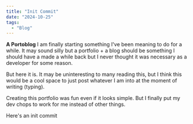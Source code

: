 ```yaml
---
title: "Init Commit"
date: "2024-10-25"
tags:
  - "Blog"
---
```


**A Portoblog**
I am finally starting something I've been meaning to do for a while. It may sound silly but a portfolio + a blog should be something I should have a made a while back but I never thought it was necessary as a developer for some reason.

But here it is. It may be uninteresting to many reading this, but I think this would be a cool space to just post whatever I am into at the moment of writing (typing).

Creating this portfolio was fun even if it looks simple. But I finally put my dev chops to work for me instead of other things.

Here's an init commit
